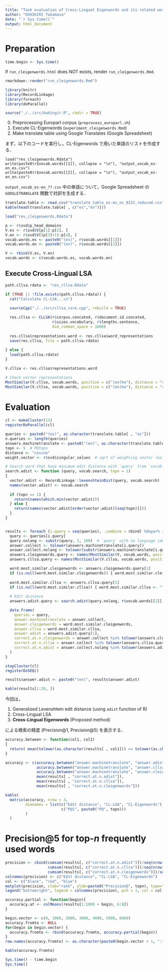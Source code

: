 ```yaml
---
title: "Task evaluation of Cross-Lingual Eigenwords and its related works"
author: "OSHIKIRI Takamasa"
date: "`r Sys.time()`"
output: html_document
---
```


# Preparation
```r
time.begin <- Sys.time()
```

If `run_cleigenwords.html` does NOT exists, render `run_cleigenwords.Rmd`.

```r
rmarkdown::render("run_cleigenwords.Rmd")
```

```r
library(knitr)
library(RecordLinkage)
library(foreach)
library(doParallel)

source("./../src/kadingir.R", chdir = TRUE)
```

0. Preprocessing Europarl corpus (`preprocess_europarl.sh`)
1. Execute CL-Eigenwords (`experiment_cleigenwords.Rmd`)
2. Make translate table using Google Translates (Google Spreadsheet)

まず，以下のコードを実行し，CL-Eigenwords で用いた単語のリストを作成する．

```
load("res_cleigenwords.Rdata")
write(paste0(r$vocab.words[[1]], collapse = "\n"), "output_vocab_es-en_es.csv")
write(paste0(r$vocab.words[[2]], collapse = "\n"), "output_vocab_es-en_en.csv")
```

`output_vocab_es-en_??.csv` 中の単語について，Google Spreadsheet の `GOOGLETRANSLATE` 関数で対訳を生成する．

```r
translate.table <- read.csv("translate_table_es-en_es_0121_reduced.csv", sep = ",", as.is = TRUE)
kable(head(translate.table[ , c("es","en")]))
```

```r
load("res_cleigenwords.Rdata")

p <- r$svd$p_head_domains
V.es <- r$svd$V[p[1]:p[2], ]
V.en <- r$svd$V[(p[3]+1):p[4], ]
vocab.words.es <- paste0("(es)", r$vocab.words[[1]])
vocab.words.en <- paste0("(en)", r$vocab.words[[2]])

V <- rbind(V.es, V.en)
vocab.words <- c(vocab.words.es, vocab.words.en)
```

## Execute Cross-Lingual LSA
```r
path.cllsa.rdata <- "res_cllsa.Rdata"

if (TRUE || !file.exists(path.cllsa.rdata)) {
  cat("Calculate CL-LSA...\n")

  sourceCpp("./../src/cllsa_core.cpp", rebuild = TRUE)
  
  res.cllsa <- CLLSA(r$corpus.concated, r$document.id.concated,
                     r$sizes.vocabulary, r$lengths.sentence,
                     dim_common_space = 1000)
  
  res.cllsa$representations.word <- res.cllsa$word_representations
  save(res.cllsa, file = path.cllsa.rdata)
  
} else {
  load(path.cllsa.rdata)
}

V.cllsa <- res.cllsa$representations.word

# Check vector representations
MostSimilar(V.cllsa, vocab.words, positive = c("(en)he"), distance = "cosine", language.search = "en")
MostSimilar(V.cllsa, vocab.words, positive = c("(en)he"), distance = "cosine", language.search = "es")
```

# Evaluation
```r
cl <- makeCluster(12)
registerDoParallel(cl)

queries <- paste0("(es)", as.character(translate.table[ , "es"]))
n.queries <- length(queries)
answers.machinetranslate <- paste0("(en)", as.character(translate.table[ , "en"]))
topn <- 5  # P@topn
distance <- "cosine"
weight.vector <- r$svd$singular_values  # sqrt of weighting vector (ex. d(x, y):= t(x) %*% diag(weight.vector**2) %*% y)

# Search word that have minimum edit distance with `query` from `vocab.search`
search.adist <- function (query, vocab.search, topn = 1)
{
  vector.adist <- RecordLinkage::levenshteinDist(query, vocab.search)
  names(vector.adist) <- vocab.search
  
  if (topn == 1) {
    return(names(which.min(vector.adist)))
  } else {
    return(names(vector.adist[order(vector.adist)[seq(topn)]]))
  }
}


results <- foreach (i.query = seq(queries), .combine = rbind) %dopar% {
  query <- queries[i.query]
  query.nolang <- substr(query, 5, 100)  # `query` with no language identifier
  answer.collect <- tolower(answers.machinetranslate[i.query])
  answer.collect.nolang <- tolower(substr(answers.machinetranslate[i.query], 5, 100))
  answers.cleigenwords.query <- names(MostSimilar(V, vocab.words, positive=c(query), distance = distance, language.search = "en", topn = topn, weight.vector = weight.vector))
  answers.cllsa.query <- names(MostSimilar(V.cllsa, vocab.words, positive = c(query), distance = distance, language.search = "en", topn = topn))

  word.most.similar.cleigenwords <- answers.cleigenwords.query[1]
  if (is.null(word.most.similar.cleigenwords)) { word.most.similar.cleigenwords <- "" }
  
  word.most.similar.cllsa <- answers.cllsa.query[1]
  if (is.null(word.most.similar.cllsa)) { word.most.similar.cllsa <- "" }
  
  # Edit distance
  answers.adist.query <- search.adist(query.nolang, r$vocab.words[[2]], topn = 5)

  data.frame(
    queries = query,
    answer.machinetranslate = answer.collect,
    answer.cleigenwords = word.most.similar.cleigenwords,
    answer.cllsa = word.most.similar.cllsa,
    answer.adist = answers.adist.query[1],
    correct.at.n.cleigenwords = answer.collect %in% tolower(answers.cleigenwords.query),
    correct.at.n.cllsa = answer.collect %in% tolower(answers.cllsa.query),
    correct.at.n.adist = answer.collect.nolang %in% tolower(answers.adist.query)
  )
}

stopCluster(cl)
registerDoSEQ()

results$answer.adist <- paste0("(en)", results$answer.adist)
```

```r
kable(results[1:20, ])
```

今回は，

1. Generalized Levenshtein edit distance (using `adist` function of R)
2. Cross-Lingual LSA
3. **Cross-Lingual Eigenwords** (Proposed method)

による検索の精度 (Precision\@1, Precision\@5) を表示する．

```r
accuracy.between <- function(col1, col2)
{
  return( mean(tolower(as.character(results[ , col1])) == tolower(as.character(results[ , col2]))) )
}

accuracy <- c(accuracy.between("answer.machinetranslate", "answer.adist"),
              accuracy.between("answer.machinetranslate", "answer.cllsa"),
              accuracy.between("answer.machinetranslate", "answer.cleigenwords"),
              mean(results[ , "correct.at.n.adist"]),
              mean(results[ , "correct.at.n.cllsa"]),
              mean(results[ , "correct.at.n.cleigenwords"]))
```

```r
kable(
  matrix(accuracy, nrow = 3,
         dimnames = list(c("Edit distance", "CL-LSA", "CL-Eigenwords"),
                         c("P@1", paste0("P@", topn)))
         )
  )
```

# Precision\@5 for top-$n$ frequently used words
```r
precision <- cbind(cumsum(results[, c("correct.at.n.adist")])/seq(nrow(results)),
                   cumsum(results[, c("correct.at.n.cllsa")])/seq(nrow(results)),
                   cumsum(results[, c("correct.at.n.cleigenwords")])/seq(nrow(results)))
colnames(precision) <- c("Edit distance", "CL-LSA", "CL-Eigenwords")
col <- c("black", "red", "blue")
matplot(precision, xlab="rank", ylab=paste0("Precision@", topn), type="l", lwd = 4, lty = 1, col = col)
legend("bottomright", legend = colnames(precision), pch = 1, col = col)
```

```r
accuracy.partial <- function(begin){
  accuracy.at <- colMeans(results[1:1000 + begin, 6:8])
}

begin.vector <- c(0, 1000, 2000, 3000, 4000, 5000, 6000)
accuracy.fromto <- NULL
for(begin in begin.vector) {
  accuracy.fromto <- rbind(accuracy.fromto, accuracy.partial(begin))
}
row.names(accuracy.fromto) <- as.character(paste0(begin.vector + 1, ":", begin.vector + 1000))

kable(accuracy.fromto)
```

```r
Sys.time() - time.begin
Sys.time()
```